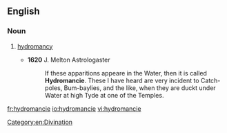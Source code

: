 ==English==

===Noun===
{{en-noun|-}}

# {{archaic}} [[hydromancy]]
#*'''1620''' J. Melton Astrologaster
#*:If these apparitions appeare in the Water, then it is called '''Hydromancie'''. These I have heard are very incident to Catch-poles, Bum-baylies, and the like, when they are duckt under Water at high Tyde at one of the Temples.

[[Category:en:Divination]]

[[fr:hydromancie]]
[[io:hydromancie]]
[[vi:hydromancie]]